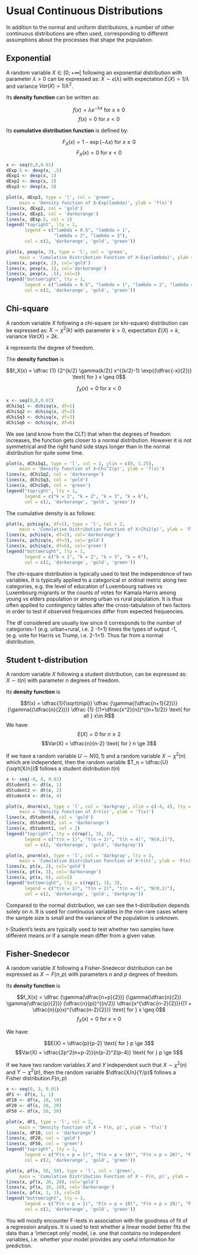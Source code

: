 # Usual Continuous Distributions

In addition to the normal and uniform distributions, a number of other continuous distributions are often used, corresponding to different assumptions about the processes that shape the population.

## Exponential

A random variable $X \in [0;+\infty[$ following an exponential distribution with parameter $\lambda > 0$ can be expressed as: $X \sim \epsilon(\lambda)$ with expectation $E(X) = 1/ \lambda$ and variance $Var(X) = 1/ \lambda^2$.

Its **density function** can be written as:

$$f(x) = λ {e}^{- λ x} \text{ for } x \geq 0$$ $$f(x) = 0 \text{ for } x < 0$$

Its **cumulative distribution function** is defined by:

$$F_X(x) = 1 - \exp{(- \lambda x)} \text{ for } x \geq 0$$ $$F_X(x) = 0 \text{ for } x < 0$$

```r
x <- seq(0,8,0.01)
dExp.5 <- dexp(x, .5)
dExp1 <- dexp(x, 1)
dExp2 <- dexp(x, 2)
dExp3 <- dexp(x, 3)
```

```r
plot(x, dExp3, type = 'l', col = 'green',
     main = 'Density function of X~Exp(lambda)', ylab = 'f(x)')
lines(x, dExp2, col = 'gold')
lines(x, dExp1, col = 'darkorange')
lines(x, dExp.5, col = 2)
legend("topright", lty = 1,
       legend = c("lambda = 0.5", "lambda = 1", 
                  "lambda = 2", "lambda = 3"),
       col = c(2, 'darkorange', 'gold', 'green'))
```

```r
plot(x, pexp(x, 3), type = 'l', col = 'green',
     main = 'Cumulative Distribution Function of X~Exp(lambda)', ylab = 'F(x)')
lines(x, pexp(x, 2), col='gold')
lines(x, pexp(x, 1), col='darkorange')
lines(x, pexp(x, .5), col=2)
legend("bottomright", lty = 1,
       legend = c("lambda = 0.5", "lambda = 1", "lambda = 2", "lambda = 3"),
       col = c(2, 'darkorange', 'gold', 'green'))
```

## Chi-square

A random variable $X$ following a chi-square (or khi-square) distribution can be expressed as: $X \sim \chi^2(k)$ with parameter $k> 0$, expectation $E(X) = k$, variance $Var(X) = 2k$.

$k$ represents the degree of freedom.

The **density function** is

$$f_X(x) = \dfrac {1} {2^{k/2} \gamma(k/2)} x^{(k/2)-1} \exp{(\dfrac{-x}{2})} \text{ for } x \geq 0$$

$$f_X(x) = 0 \text{ for } x < 0$$

```r
x <- seq(0,8,0.01)
dChiSq1 <- dchisq(x, df=1)
dChiSq2 <- dchisq(x, df=2)
dChiSq3 <- dchisq(x, df=3)
dChiSq6 <- dchisq(x, df=6)
```

We see (and know from the CLT) that when the degrees of freedom increases, the function gets closer to a normal distribution. However it is not symmetrical and the right hand side stays longer than in the normal distribution for quite some time.

```r
plot(x, dChiSq1, type = 'l', col = 2, ylim = c(0, 1.25),
     main = 'Density function of X~Chi^2(p)', ylab = 'f(x)')
lines(x, dChiSq2, col = 'darkorange')
lines(x, dChiSq3, col = 'gold')
lines(x, dChiSq6, col = 'green')
legend("topright", lty = 1,
       legend = c("k = 1", "k = 2", "k = 3", "k = 6"),
       col = c(2, 'darkorange', 'gold', 'green'))
```

The cumulative density is as follows:

```r
plot(x, pchisq(x, df=1), type = 'l', col = 2,
     main = 'Cumulative Distribution Function of X~Chi2(p)', ylab = 'F(x)')
lines(x, pchisq(x, df=2), col='darkorange')
lines(x, pchisq(x, df=3), col='gold')
lines(x, pchisq(x, df=6), col='green')
legend("bottomright", lty = 1,
       legend = c("k = 1", "k = 2", "k = 3", "k = 6"),
       col = c(2, 'darkorange', 'gold', 'green'))
```

The chi-square distribution is typically used to test the independence of two variables. It is typically applied to a categorical or ordinal metric along two categories, e.g. the level of education of Luxembourg natives vs Luxembourg migrants or the counts of votes for Kamala Harris among young vs elders population or among urban vs rural population. It is thus often applied to contingency tables after the cross-tabulation of two factors in order to test if observed frequencies differ from expected frequencies.

The df considered are usually low since it corresponds to the number of categories-1 (e.g. urban+rural, i.e. 2 -1=1) times the types of output -1, (e.g. vote for Harris vs Trump, i.e. 2-1=1). Thus far from a normal distribution.

## Student t-distribution

A random variable $X$ following a student distribution, can be expressed as: $X \sim t(n)$ with parameter $n$ degrees of freedom.

Its **density function** is

$$f(x) = \dfrac{1}{\sqrt{n\pi}} \dfrac {\gamma{(\dfrac{n+1}{2})}} {\gamma{(\dfrac{n}{2})}} \dfrac {1} {(1+\dfrac{x^2}{n})^{(n+1)/2}} \text{ for all } x\in R$$ We have: $$E(X) = 0 \text{ for } n \ge 2$$ $$Var(X) = \dfrac{n}{n-2} \text{ for } n \ge 3$$

If we have a random variable $U \sim N (0, 1)$ and a random variable $X \sim \chi^2(n)$ which are independent, then the random variable $T_n = \dfrac{U}{\sqrt{X/n}}$ follows a student distribution $t(n)$

```r
x <- seq(-8, 8, 0.01)
dStudent1 <- dt(x, 1)
dStudent2 <- dt(x, 2)
dStudent4 <- dt(x, 4)
```

```r
plot(x, dnorm(x), type = 'l', col = 'darkgray', xlim = c(-4, 4), lty = 3,
     main = 'Density function of X~t(n)', ylab = 'f(x)')
lines(x, dStudent4, col = 'gold')
lines(x, dStudent2, col = 'darkorange')
lines(x, dStudent1, col = 2)
legend("topright", lty = c(rep(1, 3), 3),
       legend = c("t(n = 1)", "t(n = 2)", "t(n = 4)", "N(0,1)"),
       col = c(2, 'darkorange', 'gold', 'darkgray'))
```

```r
plot(x, pnorm(x), type = 'l', col = 'darkgray', lty = 3,
     main = 'Cumulative Distribution Function of X~t(n)', ylab = 'F(x)')
lines(x, pt(x, 2), col='gold')
lines(x, pt(x, 3), col='darkorange')
lines(x, pt(x, 6), col=2)
legend("bottomright", lty = c(rep(1, 3), 3),
       legend = c("t(n = 1)", "t(n = 2)", "t(n = 4)", "N(0,1)"),
       col = c(2, 'darkorange', 'gold', 'darkgray'))
```

Compared to the normal distribution, we can see the t-distribution depends solely on $n$. It is used for continuous variables in the non-rare cases where the sample size is small and the variance of the population is unknown.

t-Student's tests are typically used to test whether two samples have different means or if a sample mean differ from a given value.

## Fisher-Snedecor

A random variable $X$ following a Fisher-Snedecor distribution can be expressed as $X \sim F(n, p)$ with parameters $n$ and $p$ degrees of freedom.

Its **density function** is

$$f_X(x) = \dfrac {\gamma(\dfrac{n+p}{2})} {\gamma(\dfrac{n}{2}) \gamma(\dfrac{p}{2})} (\dfrac{n}{p})^{(n/2)} \dfrac{x^{\dfrac{n-2}{2}}}{(1 + \dfrac{n}{p}x)^{\dfrac{n-2}{2}}} \text{ for } x \geq 0$$ $$f_X(x) = 0 \text{ for } x < 0$$

We have:

$$E(X) = \dfrac{p}{p-2} \text{ for } p \ge 3$$ $$Var(X) = \dfrac{2p^2(n+p-2)}{n(p-2)^2(p-4)} \text{ for } p \ge 5$$

If we have two random variables $X$ and $Y$ independent such that $X \sim \chi^2(n)$ and $Y \sim \chi^2(p)$, then the random variable $\dfrac{X/n}{Y/p}$ follows a Fisher distribution $F(n, p)$

```r
x <- seq(0, 3, 0.01)
dF1 <- df(x, 1, 1)
dF10 <- df(x, 10, 10)
dF20 <- df(x, 20, 20)
dF50 <- df(x, 50, 50)
```

```r
plot(x, dF1, type = 'l', col = 2, 
     main = 'Density function of X ~ F(n, p)', ylab = 'f(x)')
lines(x, dF10, col = 'darkorange')
lines(x, dF20, col = 'gold')
lines(x, dF50, col = 'green')
legend("topright", lty = 1,
       legend = c("F(n = p = 1)", "F(n = p = 10)", "F(n = p = 20)", "F(n = p = 50)"),
       col = c(2, 'darkorange', 'gold', 'green'))
```

```r
plot(x, pf(x, 50, 50), type = 'l', col = 'green',
     main = 'Cumulative Distribution Function of X ~ F(n, p)', ylab = 'F(x)')
lines(x, pf(x, 20, 20), col='gold')
lines(x, pf(x, 10, 10), col='darkorange')
lines(x, pf(x, 1, 1), col=2)
legend("bottomright", lty = 1,
       legend = c("F(n = p = 1)", "F(n = p = 10)", "F(n = p = 20)", "F(n = p = 50)"),
       col = c(2, 'darkorange', 'gold', 'green'))
```

You will mostly encounter F-tests in association with the goodness of fit of a regression analysis. It is used to test whether a linear model better fits the data than a 'intercept only' model, i.e. one that contains no independent variables, i.e. whether your model provides any useful information for prediction.
